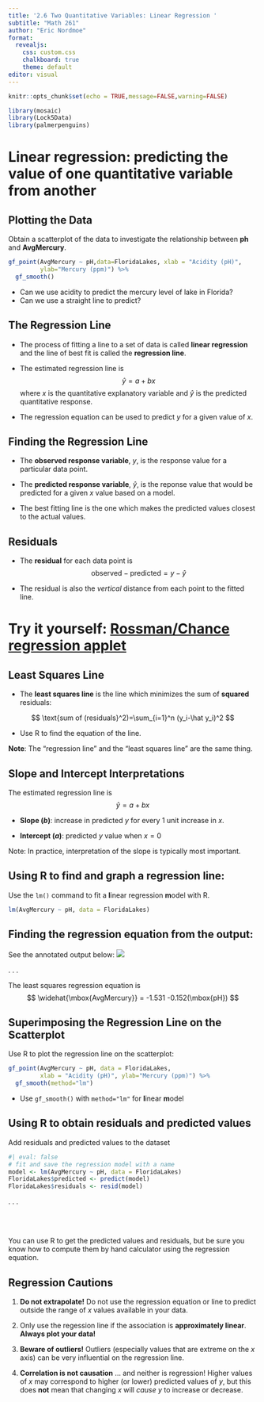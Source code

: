 ```yaml
---
title: '2.6 Two Quantitative Variables: Linear Regression '
subtitle: "Math 261"
author: "Eric Nordmoe"
format:
  revealjs:
    css: custom.css
    chalkboard: true
    theme: default
editor: visual
---
```


```r
knitr::opts_chunk$set(echo = TRUE,message=FALSE,warning=FALSE)
```

```r
library(mosaic)
library(Lock5Data)
library(palmerpenguins)
```

# Linear regression: predicting the value of one quantitative variable from another

## Plotting the Data

Obtain a scatterplot of the data to investigate the relationship between **ph** and **AvgMercury**.

```r
gf_point(AvgMercury ~ pH,data=FloridaLakes, xlab = "Acidity (pH)", 
         ylab="Mercury (ppm)") %>%
  gf_smooth()
```

-   Can we use acidity to predict the mercury level of lake in Florida?
-   Can we use a straight line to predict?

## The Regression Line

-   The process of fitting a line to a set of data is called **linear regression** and the line of best fit is called the **regression line**.

-   The estimated regression line is $$
    \hat y = a +bx
    $$ where $x$ is the quantitative explanatory variable and $\hat y$ is the predicted quantitative response.

-   The regression equation can be used to predict $y$ for a given value of $x$.

## Finding the Regression Line

-   The **observed response variable**, $y$, is the response value for a particular data point.

-   The **predicted response variable**, $\hat y$, is the reponse value that would be predicted for a given $x$ value based on a model.

-   The best fitting line is the one which makes the predicted values closest to the actual values.

## Residuals

-   The **residual** for each data point is $$
    \text{observed}-\text{predicted}=y-\hat y
    $$

-   The residual is also the *vertical* distance from each point to the fitted line.

# Try it yourself: [Rossman/Chance regression applet](http://www.rossmanchance.com/applets/RegShuffle.htm)

## Least Squares Line

-   The **least squares line** is the line which minimizes the sum of **squared** residuals:

$$
\text{sum of (residuals}^2)=\sum_{i=1}^n (y_i-\hat y_i)^2
$$

-   Use R to find the equation of the line.

**Note**: The "regression line" and the "least squares line" are the same thing.

## Slope and Intercept Interpretations

The estimated regression line is $$
\hat y = a + bx
$$

-   **Slope (*b*)**: increase in predicted $y$ for every 1 unit increase in $x$.

-   **Intercept (*a*)**: predicted $y$ value when $x=0$

Note: In practice, interpretation of the slope is typically most important.

## Using R to find and graph a regression line:

Use the `lm()` command to fit a **l**inear regression **m**odel with R.

```r
lm(AvgMercury ~ pH, data = FloridaLakes)
```

## Finding the regression equation from the output:

See the annotated output below: ![](figs/annotated_reg_output.png)

. . .

The least squares regression equation is $$
\widehat{\mbox{AvgMercury}} = -1.531 -0.152(\mbox{pH})
$$

## Superimposing the Regression Line on the Scatterplot {.smaller}

Use R to plot the regression line on the scatterplot:

```r
gf_point(AvgMercury ~ pH, data = FloridaLakes, 
         xlab = "Acidity (pH)", ylab="Mercury (ppm)") %>%
  gf_smooth(method="lm")
```

-   Use `gf_smooth()` with `method="lm"` for **l**inear **m**odel

## Using R to obtain residuals and predicted values

Add residuals and predicted values to the dataset

```r
#| eval: false
# fit and save the regression model with a name
model <- lm(AvgMercury ~ pH, data = FloridaLakes)
FloridaLakes$predicted <- predict(model)
FloridaLakes$residuals <- resid(model)
```

. . .

<br>
<br>

::: callout-important
You can use R to get the predicted values and residuals, but be sure you know how to compute them by hand calculator using the regression equation.
:::

## Regression Cautions {.smaller}

::: incremental
1.  **Do not extrapolate!** Do not use the regression equation or line to predict outside the range of $x$ values available in your data.

2.  Only use the regession line if the association is **approximately linear**. **Always plot your data!**

3.  **Beware of outliers!** Outliers (especially values that are extreme on the $x$ axis) can be very influential on the regression line.

4.  **Correlation is not causation** $\ldots$ and neither is regression! Higher values of $x$ may correspond to higher (or lower) predicted values of $y$, but this does **not** mean that changing $x$ will *cause* $y$ to increase or decrease.
:::
